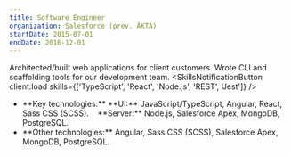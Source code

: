 ```yaml
---
title: Software Engineer
organization: Salesforce (prev. ÄKTA)
startDate: 2015-07-01
endDate: 2016-12-01
---
```


Architected/built web applications for client customers. Wrote CLI and scaffolding tools for our development team. <SkillsNotificationButton client:load skills={['TypeScript', 'React', 'Node.js', 'REST', 'Jest']} />

<ul>
  <li class="print-only">**Key technologies:** **UI:** JavaScript/TypeScript, Angular, React, Sass CSS (SCSS). &nbsp;&nbsp;&nbsp;**Server:** Node.js, Salesforce Apex, MongoDB, PostgreSQL.</li>
  <li class="screen-only">**Other technologies:** Angular, Sass CSS (SCSS), Salesforce Apex, MongoDB, PostgreSQL.</li>
</ul>
